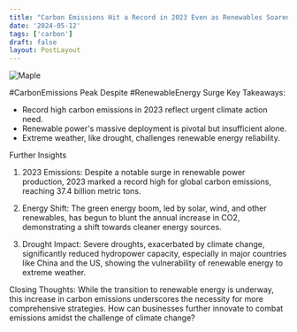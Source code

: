 ```yaml
---
title: "Carbon Emissions Hit a Record in 2023 Even as Renewables Soared, IEA Says . "
date: '2024-05-12'
tags: ['carbon']
draft: false
layout: PostLayout
---
```


<div className="flex justify-center">
  <div className="my-1 w-full px-2 xl:my-1 xl:w-1/2 xl:px-2">
    <img src="None" alt="Maple" className="mx-auto h-58 w-auto" />
  </div>
</div>

#CarbonEmissions Peak Despite #RenewableEnergy Surge
Key Takeaways:
- Record high carbon emissions in 2023 reflect urgent climate action need.
- Renewable power's massive deployment is pivotal but insufficient alone.
- Extreme weather, like drought, challenges renewable energy reliability.

Further Insights
1. 2023 Emissions:
Despite a notable surge in renewable power production, 2023 marked a record high for global carbon emissions, reaching 37.4 billion metric tons.

2. Energy Shift:
The green energy boom, led by solar, wind, and other renewables, has begun to blunt the annual increase in CO2, demonstrating a shift towards cleaner energy sources.

3. Drought Impact:
Severe droughts, exacerbated by climate change, significantly reduced hydropower capacity, especially in major countries like China and the US, showing the vulnerability of renewable energy to extreme weather.

Closing Thoughts:
While the transition to renewable energy is underway, this increase in carbon emissions underscores the necessity for more comprehensive strategies. How can businesses further innovate to combat emissions amidst the challenge of climate change?
